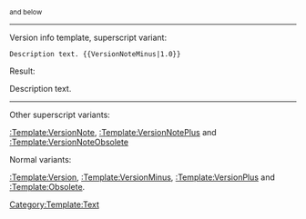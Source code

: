 <sup style="color:blue;">{{{1}}} and below</sup><noinclude>

----

Version info template, superscript variant:

 <nowiki>Description text. {{VersionNoteMinus|1.0}}</nowiki>

Result:

Description text. {{VersionNoteMinus|1.0}}

----

Other superscript variants:

[[:Template:VersionNote]], [[:Template:VersionNotePlus]] and [[:Template:VersionNoteObsolete]]

Normal variants:

[[:Template:Version]], [[:Template:VersionMinus]], [[:Template:VersionPlus]] and [[:Template:Obsolete]].

[[Category:Template:Text]]
</noinclude>